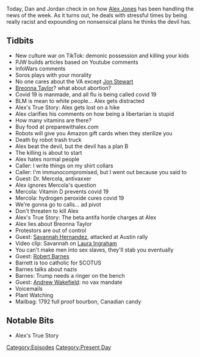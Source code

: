{{DEFAULTSORT:
    #_EPISODE_0485:September 23-24, 2020
}}{{Episode
    | title             = September 23-24, 2020
    | caption           = Listen to this episode on [https://knowledgefight.libsyn.com/485-september-23-24-2020 Libsyn] [https://open.spotify.com/episode/7gOujCohHSgm7WQZWFA2Ko Spotify], Read the [[Transcript/485: September 23-24, 2020|Unofficial Transcript]], View discussion on [https://reddit.com/izsluu Reddit]
    | episodeNumber     = 485
    | length            = 02:11:05
    | airDate           = September 25, 2020
    | coverageStartDate = September 23, 2020
    | coverageEndDate   = September 24, 2020
    | episodeType       = [[:Category:Present Day|Present Day]]
    | appearance        = [[Paul Joseph Watson]], [[Jon Stewart]], [[Breonna Taylor]], [[Dr Mercola]], [[Savannah Hernandez]], [[Laura Ingraham]], [[Robert Barnes]], [[Amy Coney Barrett]], [[Andrew Wakefield]]
    | previousEpisode   = [[484: September 18-19, 2020]]
    | nextEpisode       = [[486: September 27, 2020]]
}}

{{Stub}}

Today, Dan and Jordan check in on how [[Alex Jones]] has been handling the news of the week. As it turns out, he deals with stressful times by being really racist and expounding on nonsensical plans he thinks the devil has.

==Tidbits==

*New culture war on TikTok: demonic possession and killing your kids
*PJW builds articles based on Youtube comments
*InfoWars comments
*Soros plays with your morality
*No one cares about the VA except [[Jon Stewart]]
*[[Breonna Taylor]]? what about abortion?
*Covid 19 is manmade, and all flu is being called covid 19
*BLM is mean to white people... Alex gets distracted
*Alex's True Story: Alex gets lost on a hike
*Alex clarifies his comments on how being a libertarian is stupid
*How many vitamins are there?
*Buy food at preparewithalex.com
*Robots will give you Amazon gift cards when they sterilize you
*Death by robot trash truck
*Alex beat the devil, but the devil has a plan B
*The killing is about to start
*Alex hates normal people
*Caller: I write things on my shirt collars
*Caller: I'm immunocompromised, but I went out because you said to
*Guest: Dr. Mercola, antivaxxer
*Alex ignores Mercola's question
*Mercola: Vitamin D prevents covid 19
*Mercola: hydrogen peroxide cures covid 19
*We're gonna go to calls... ad pivot
*Don't threaten to kill Alex
*Alex's True Story: The beta antifa horde charges at Alex
*Alex lies about Breonna Taylor
*Protestors are out of control
*Guest: [[Savannah Hernandez]], attacked at Austin rally
*Video clip: Savannah on [[Laura Ingraham]]
*You can't make men into sex slaves, they'll stab you eventually
*Guest: [[Robert Barnes]]
*Barrett is too catholic for SCOTUS
*Barnes talks about nazis
*Barnes: Trump needs a ringer on the bench
*Guest: [[Andrew Wakefield]]: no vax mandate
*Voicemails
*Plant Watching
*Mailbag: 1792 full proof bourbon, Canadian candy

==Notable Bits==

*Alex's True Story

[[Category:Episodes]]
[[Category:Present Day]]
